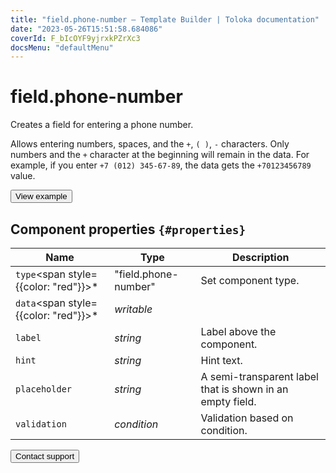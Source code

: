 ```yaml
---
title: "field.phone-number — Template Builder | Toloka documentation"
date: "2023-05-26T15:51:58.684086"
coverId: F_bIcOYF9yjrxkPZrXc3
docsMenu: "defaultMenu"
---
```



# field.phone-number

Creates a field for entering a phone number.

Allows entering numbers, spaces, and the `+`, `( )`, `-` characters. Only numbers and the `+` character at the beginning will remain in the data. For example, if you enter `+7 (012) 345-67-89`, the data gets the `+70123456789` value.

<Button view="defaultInverse" size="l" type="link" url="https://ya.cc/t/_hp-34Gj3twiJS">View example</Button>

## Component properties `{#properties}`

**Name** | **Type** | **Description**
----- | ----- | -----
`type`<span style={{color: "red"}}>\*</span> | "field.phone-number" | Set component type.
`data`<span style={{color: "red"}}>\*</span> | _writable_ | <TolokaTbSourceDataWithValues/>
`label` | _string_ | Label above the component.
`hint` | _string_ | Hint text.
`placeholder` | _string_ | A semi-transparent label that is shown in an empty field.
`validation` | _condition_ | Validation based on condition.

<Button view="defaultInverse" size="l" type="link" url="/docs/guide/troubleshooting/support?form-source=template-builder-reference-field-phone-number">Contact support</Button>